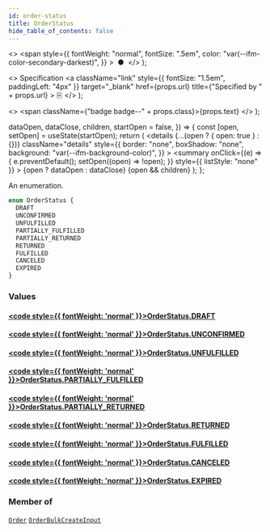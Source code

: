 ```yaml
---
id: order-status
title: OrderStatus
hide_table_of_contents: false
---
```


  <>
    <span
      style={{
        fontWeight: "normal",
        fontSize: ".5em",
        color: "var(--ifm-color-secondary-darkest)",
      }}
    >
      &nbsp;●&nbsp;
    </span>
  </>
);

  <>
    Specification
    <a
      className="link"
      style={{ fontSize: "1.5em", paddingLeft: "4px" }}
      target="\_blank"
      href={props.url}
      title={"Specified by " + props.url}
    >
      ⎘
    </a>
  </>
);

  <>
    <span className={"badge badge--" + props.class}>{props.text}</span>
  </>
);


  dataOpen,
  dataClose,
  children,
  startOpen = false,
}) => {
  const [open, setOpen] = useState(startOpen);
  return (
    <details
      {...(open ? { open: true } : {})}
      className="details"
      style={{
        border: "none",
        boxShadow: "none",
        background: "var(--ifm-background-color)",
      }}
    >
      <summary
        onClick={(e) => {
          e.preventDefault();
          setOpen((open) => !open);
        }}
        style={{ listStyle: "none" }}
      >
        {open ? dataOpen : dataClose}
      </summary>
      {open && children}
    </details>
  );
};

An enumeration.

```graphql
enum OrderStatus {
  DRAFT
  UNCONFIRMED
  UNFULFILLED
  PARTIALLY_FULFILLED
  PARTIALLY_RETURNED
  RETURNED
  FULFILLED
  CANCELED
  EXPIRED
}
```

### Values

#### [<code style={{ fontWeight: 'normal' }}>OrderStatus.<b>DRAFT</b></code>](#)

>

#### [<code style={{ fontWeight: 'normal' }}>OrderStatus.<b>UNCONFIRMED</b></code>](#)

>

#### [<code style={{ fontWeight: 'normal' }}>OrderStatus.<b>UNFULFILLED</b></code>](#)

>

#### [<code style={{ fontWeight: 'normal' }}>OrderStatus.<b>PARTIALLY_FULFILLED</b></code>](#)

>

#### [<code style={{ fontWeight: 'normal' }}>OrderStatus.<b>PARTIALLY_RETURNED</b></code>](#)

>

#### [<code style={{ fontWeight: 'normal' }}>OrderStatus.<b>RETURNED</b></code>](#)

>

#### [<code style={{ fontWeight: 'normal' }}>OrderStatus.<b>FULFILLED</b></code>](#)

>

#### [<code style={{ fontWeight: 'normal' }}>OrderStatus.<b>CANCELED</b></code>](#)

>

#### [<code style={{ fontWeight: 'normal' }}>OrderStatus.<b>EXPIRED</b></code>](#)

>

### Member of

[`Order`](../../../api-reference/orders/objects/order) <Badge class="secondary" text="object"/><Bullet />[`OrderBulkCreateInput`](../../../api-reference/orders/inputs/order-bulk-create-input) <Badge class="secondary" text="input"/>
